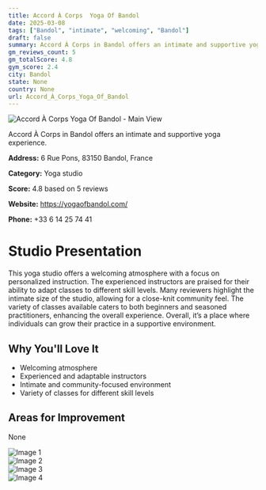 ```yaml
---
title: Accord À Corps  Yoga Of Bandol
date: 2025-03-08
tags: ["Bandol", "intimate", "welcoming", "Bandol"]  
draft: false
summary: Accord À Corps in Bandol offers an intimate and supportive yoga experience.
gm_reviews_count: 5
gm_totalScore: 4.8
gym_score: 2.4
city: Bandol
state: None
country: None
url: Accord_À_Corps_Yoga_Of_Bandol
---
```


<div className="aspect-[16/9] relative my-8">
  <img 
    src="https://lh5.googleusercontent.com/p/AF1QipNWOgvFFfejFZ1BS-Nf_9d-ioShm7wNXo_L3tv0=w1920-h1080-k-no"
    alt="Accord À Corps  Yoga Of Bandol - Main View"
    className="object-cover absolute inset-0 w-full h-full rounded-lg"
  />
</div>

Accord À Corps in Bandol offers an intimate and supportive yoga experience.

**Address:** 6 Rue Pons, 83150 Bandol, France

**Category:** Yoga studio

**Score:** 4.8 based on 5 reviews

**Website:** https://yogaofbandol.com/

**Phone:** +33 6 14 25 74 41

# Studio Presentation

This yoga studio offers a welcoming atmosphere with a focus on personalized instruction.
The experienced instructors are praised for their ability to adapt classes to different skill levels.
Many reviewers highlight the intimate size of the studio, allowing for a close-knit community feel.
The variety of classes available caters to both beginners and seasoned practitioners, enhancing the overall experience.
Overall, it’s a place where individuals can grow their practice in a supportive environment.

## Why You'll Love It

- Welcoming atmosphere
- Experienced and adaptable instructors
- Intimate and community-focused environment
- Variety of classes for different skill levels

## Areas for Improvement

None

<div className="grid grid-cols-1 xl:grid-cols-2 gap-4 my-8">
<div className="aspect-[4/3] relative"><img src="https://lh5.googleusercontent.com/p/AF1QipN4ujSNtwHlM-ggTkqpzZl4A9w8DhsQWxLRAZ9U=w1920-h1080-k-no" alt="Image 1" className="object-cover absolute inset-0 w-full h-full rounded-lg" /></div>
<div className="aspect-[4/3] relative"><img src="https://lh5.googleusercontent.com/p/AF1QipMbv2OdSL7LzsTeSygVOvU1c1WxiwxxreudO_bp=w1920-h1080-k-no" alt="Image 2" className="object-cover absolute inset-0 w-full h-full rounded-lg" /></div>
<div className="aspect-[4/3] relative"><img src="https://lh5.googleusercontent.com/p/AF1QipNrLgKPh-wDevgWA9KU4f6Q01pAriU092bCAUqF=w1920-h1080-k-no" alt="Image 3" className="object-cover absolute inset-0 w-full h-full rounded-lg" /></div>
<div className="aspect-[4/3] relative"><img src="https://lh5.googleusercontent.com/p/AF1QipNBG3mnb0_GHfy5K6MdKlLP-Z5HPV6XCyFe9bDo=w1920-h1080-k-no" alt="Image 4" className="object-cover absolute inset-0 w-full h-full rounded-lg" /></div>
</div>